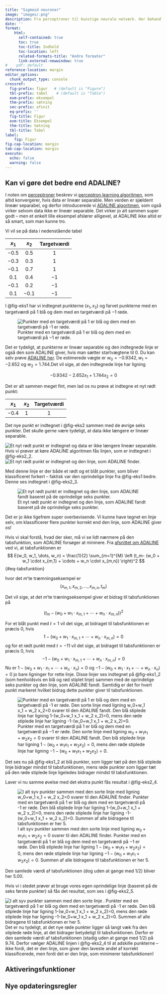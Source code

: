 ```yaml
---
title: "Sigmoid neuroner"
image: "images/.png"
description: Fra perceptroner til kunstige neurale netværk. Her behandles \"Sigmoid neuroner\", som er en udvidelse af den klassiske perceptron og dermed en trædesten på vej mod at forstå kunstige neurale netværk.
date: ''
format:
    html:
      self-contained: true 
      toc: true
      toc-title: Indhold
      toc-location: left
      related-formats-title: "Andre formater"
      link-external-newwindow: true
#    pdf: default
reference-location: margin
editor_options: 
  chunk_output_type: console
crossref:
  fig-prefix: figur   # (default is "Figure")
  tbl-prefix: tabel    # (default is "Table")
  exm-prefix: eksempel
  thm-prefix: sætning
  sec-prefix: afsnit
  eq-prefix: ''
  fig-title: Figur
  exm-title: Eksempel
  thm-title: Sætning
  tbl-title: Tabel
label:
    fig: Figur
fig-cap-location: margin
tab-cap-location: margin
execute:
  echo: false
  warning: false
---
```


## Kan vi gøre det bedre end ADALINE?

I noten om [perceptroner](../perceptron/perceptron.qmd) beskrev vi [perceptron learning algoritmen](../perceptron/perceptron.qmd#sec-perceptron_learning_algortimen), som altid konvergerer, hvis data er lineær separable. Men verden er sjældent lineær separabel, og derfor introducerede vi [ADALINE algoritmen](../perceptron/perceptron.qmd#sec-ADALINE), som også virker selvom data ikke er lineær separable. Det virker jo alt sammen super godt -- men et enkelt lille eksempel afslører alligevel, at ADALINE ikke altid er så smart, som man kunne tro.

Vi vil se på data i nedenstående tabel

| $x_1$ | $x_2$ | Targetværdi|
|:------:|:------:|:------:|
| $-0.5$ | $0.5$ | $1$ |
| $-0.3$ | $0.3$ | $1$ |
| $-0.1$ | $0.7$ | $1$ |
| $0.1$ | $0.4$ | $-1$ |
| $-0.1$ | $0.2$ | $-1$ |
| $0.1$ | $-0.1$ | $-1$ |

I @fig-eks1 har vi indtegnet punkterne $(x_1,x_2)$ og farvet punkterne med en targetværdi på $1$ blå og dem med en targetværdi på $-1$ røde.

![Punkter med en targetværdi på $1$ er blå og dem med en targetværdi på $-1$ er røde.](images/eks1.png){#fig-eks1}

Det er tydeligt, at punkterne er lineær separable og den indtegnede linje er også den som ADALINE giver, hvis man sætter startvægtene til $0$. Du kan selv prøve [ADALINE her](https://apps01.math.aau.dk/adaline/). De estimerede vægte er $w_0=-0.9342, w_1=-2.652$ og $w_2=1.744$.Det vil sige, at den indtegnede linje har ligning

$$
-0.9342-2.652x_1+1.744x_2=0
$$

Det er alt sammen meget fint, men lad os nu prøve at indtegne et nyt rødt punkt:

| $x_1$ | $x_2$ | Targetværdi|
|:------:|:------:|:------:|
| $-0.4$ | $1$ | $1$ |

Det nye punkt er indtegnet i @fig-eks2 sammen med de øvrige seks punkter. Det skulle gerne være tydeligt, at data ikke længere er lineær separable.

![Et nyt rødt punkt er indtegnet og data er ikke længere lineær separable.](images/eks2.png){#fig-eks2}
Hvis vi prøver at køre ADALINE algoritmen fås linjen, som er indtegnet i @fig-eks2_2. 
![Et nyt rødt punkt er indtegnet og den linje, som ADALINE finder.](images/eks2_2.png){#fig-eks2_2}

Med denne linje er der både et rødt og et blåt punkter, som bliver klassificeret forkert -- faktisk var den oprindelige linje fra @fig-eks1 bedre. Denne ses indtegnet i @fig-eks2_3.

![Et nyt rødt punkt er indtegnet og den linje, som ADALINE fandt baseret på de oprindelige seks punkter.](images/eks2_3.png){#fig-eks2_3}

Det er jo ikke ligefrem super overbevisende. Vi kunne have tegnet en linje selv, om klassificerer flere punkter korrekt end den linje, som ADALINE giver os!

Hvis vi skal forstå, hvad der sker, må vi se lidt nærmere på den tabsfunktion, som ADALINE forsøger at mininere. Fra [afsnittet om ADALINE](../perceptron/perceptron.qmd#sec-ADALINE) ved vi, at tabsfunktionen er
$$
E(w_0, w_1, \dots, w_n) = \frac{1}{2} \sum_{m=1}^{M} \left (t_m-
(w_0 + w_1 \cdot x_{m,1} + \cdots + w_n \cdot x_{m,n}) \right)^2
$${#eq-tabsfunktion}

hvor det $m$'te træmningseksempel er
$$(x_{m,1}, x_{m,2}, \dots, x_{m,n}, t_m)$$

Det vil sige, at det $m$'te træningseksempel giver et bidrag til tabsfunktionen på 

$$
\left ( t_m- (w_0 + w_1 \cdot x_{m,1} + \cdots + w_n \cdot x_{m,n}) \right)^2
$$

For et blåt punkt med $t=1$ vil det sige, at bidraget til tabsfunktionen er præcis $0$, hvis
$$
1- (w_0 + w_1 \cdot x_{m,1} + \cdots + w_n \cdot x_{m,n})=0
$$
og for et rødt punkt med $t=-11$ vil det sige, at bidraget til tabsfunktionen er præcis $0$, hvis
$$
-1- (w_0 + w_1 \cdot x_{m,1} + \cdots + w_n \cdot x_{m,n})=0
$$
Nu er $1- (w_0 + w_1 \cdot x_1 + \cdots + w_n \cdot x_n)=0$ og $-1- (w_0 + w_1 \cdot x_1 + \cdots + w_n \cdot x_n)=0$ jo bare ligninger for rette linje. Disse linjer ses indtegnet på @fig-eks1_2 (som henholdsvis en blå og rød stiplet linje) sammen med de oprindelige seks punkter og den linje, som ADALINE fandt. Samtidig er det for hvert punkt markeret hvilket bidrag dette punkter giver til tabsfunktionen.

![Punkter med en targetværdi på $1$ er blå og dem med en targetværdi på $-1$ er røde. Den sorte linje med ligning $w_0+w_1 x_1 + w_2 x_2=0$ svarer til den ADALINE fandt. Den blå stiplede linje har ligning $1-(w_0+w_1 x_1 + w_2 x_2)=0$, mens den røde stiplede linje har ligning $-1-(w_0+w_1 x_1 + w_2 x_2)=0$.](images/eks1_2.png){#fig-eks1_2}

Det ses nu på @fig-eks1_2 at blå punkter, som ligger tæt på den blå stiplede linje bidrager mindst til tabsfunktionen, mens røde punkter som ligger tæt på den røde stiplede linje ligeledes bidrager mindst til tabsfunktionen.

Laver vi nu samme øvelse med det ekstra punkt fås resultat i @fig-eks2_4.

![I alt syv punkter sammen med den sorte linje med ligning $w_0+w_1 x_1 + w_2 x_2=0$ svarer til den ADALINE finder. Punkter med en targetværdi på $1$ er blå og dem med en targetværdi på $-1$ er røde.  Den blå stiplede linje har ligning $1-(w_0+w_1 x_1 + w_2 x_2)=0$, mens den røde stiplede linje har ligning $-1-(w_0+w_1 x_1 + w_2 x_2)=0$. Summen af alle bidragene til tabsfunktionen er her $5$.](images/eks2_3.png){#fig-eks2_4}

Den samlede værdi af tabsfunktionen (dog uden at gange med $1/2$) bliver her $5.00$.

Hvis vi i stedet prøver at bruge vores egen oprindelige linje (baseret på de seks første punkter) så fås det resultat, som ses i @fig-eks2_5.

![I alt syv punkter sammen med den sorte linje . Punkter med en targetværdi på $1$ er blå og dem med en targetværdi på $-1$ er røde.  Den blå stiplede linje har ligning $1-(w_0+w_1 x_1 + w_2 x_2)=0$, mens den røde stiplede linje har ligning $-1-(w_0+w_1 x_1 + w_2 x_2)=0$. Summen af alle bidragene til tabsfunktionen er her $5$.](images/eks2_med_oprindelig_linje.png){#fig-eks2_med_oprindelig_linje}
Det er nu tydeligt, at det nye røde punkter ligger så langt væk fra den stiplede røde linje, at det bidrager betydeligt til tabsfunktionen. Derfor er den samlede værdi af tabsfunktionen (stadig uden at gange med $1/2$) på $9.74$. Derfor vælger ADALINE linjen i @fig-eks2_4 til at adskille punkterne -- ikke fordi, det er den linje, som giver den laveste andel af korrekt klassificerede, men fordi det er den linje, som minimerer tabsfunktionen!



## Aktiveringsfunktioner

## Nye opdateringsregler


